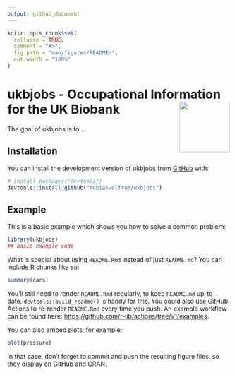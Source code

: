 ```yaml
---
output: github_document
---
```


<!-- README.md is generated from README.Rmd. Please edit that file -->

```r
knitr::opts_chunk$set(
  collapse = TRUE,
  comment = "#>",
  fig.path = "man/figures/README-",
  out.width = "100%"
)
```

# ukbjobs - Occupational Information for the UK Biobank <img src="man/figures/logo.png" align="right" height="114" />

<!-- badges: start -->

<!-- badges: end -->

The goal of ukbjobs is to ...

## Installation

You can install the development version of ukbjobs from [GitHub](https://github.com/) with:


``` r
# install.packages("devtools")
devtools::install_github("tobiaswolfram/ukbjobs")
```

## Example

This is a basic example which shows you how to solve a common problem:

```r
library(ukbjobs)
## basic example code
```

What is special about using `README.Rmd` instead of just `README.md`? You can include R chunks like so:

```r
summary(cars)
```

You'll still need to render `README.Rmd` regularly, to keep `README.md` up-to-date. `devtools::build_readme()` is handy for this. You could also use GitHub Actions to re-render `README.Rmd` every time you push. An example workflow can be found here: <https://github.com/r-lib/actions/tree/v1/examples>.

You can also embed plots, for example:

```r
plot(pressure)
```

In that case, don't forget to commit and push the resulting figure files, so they display on GitHub and CRAN.
